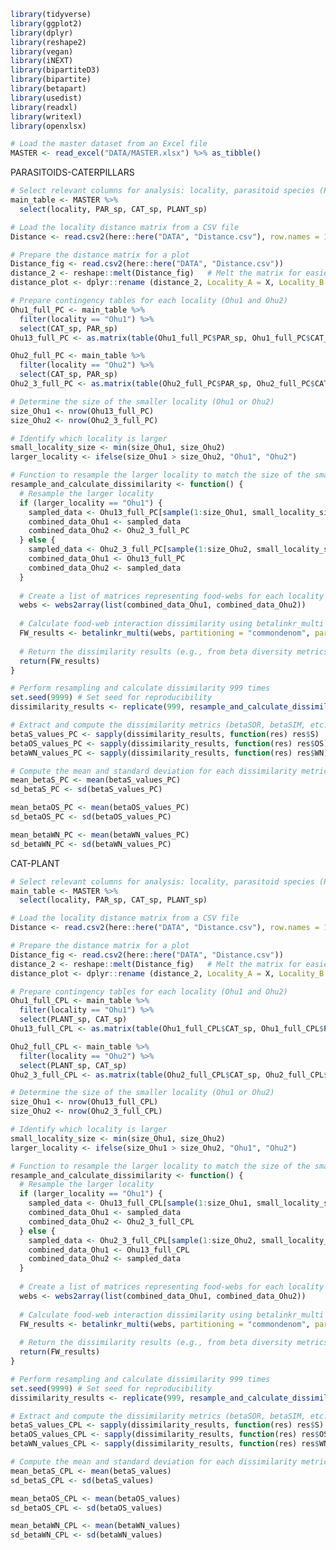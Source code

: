 
```{r include=FALSE}
library(tidyverse)
library(ggplot2)
library(dplyr)
library(reshape2)
library(vegan)
library(iNEXT)
library(bipartiteD3)
library(bipartite)
library(betapart)
library(usedist)
library(readxl)
library(writexl)
library(openxlsx)

# Load the master dataset from an Excel file
MASTER <- read_excel("DATA/MASTER.xlsx") %>% as_tibble()
```



PARASITOIDS-CATERPILLARS
```{r}


# Select relevant columns for analysis: locality, parasitoid species (PAR_sp), caterpillar species (CAT_sp), and plant species (PLANT_sp)
main_table <- MASTER %>%
  select(locality, PAR_sp, CAT_sp, PLANT_sp)

# Load the locality distance matrix from a CSV file
Distance <- read.csv2(here::here("DATA", "Distance.csv"), row.names = 1) # Load distance matrix of localities

# Prepare the distance matrix for a plot
Distance_fig <- read.csv2(here::here("DATA", "Distance.csv"))
distance_2 <- reshape::melt(Distance_fig)   # Melt the matrix for easier plotting
distance_plot <- dplyr::rename (distance_2, Locality_A = X, Locality_B = variable, distance = value)  # Rename columns for clarity

# Prepare contingency tables for each locality (Ohu1 and Ohu2)
Ohu1_full_PC <- main_table %>%
  filter(locality == "Ohu1") %>%
  select(CAT_sp, PAR_sp)
Ohu13_full_PC <- as.matrix(table(Ohu1_full_PC$PAR_sp, Ohu1_full_PC$CAT_sp))

Ohu2_full_PC <- main_table %>%
  filter(locality == "Ohu2") %>%
  select(CAT_sp, PAR_sp)
Ohu2_3_full_PC <- as.matrix(table(Ohu2_full_PC$PAR_sp, Ohu2_full_PC$CAT_sp))

# Determine the size of the smaller locality (Ohu1 or Ohu2)
size_Ohu1 <- nrow(Ohu13_full_PC)
size_Ohu2 <- nrow(Ohu2_3_full_PC)

# Identify which locality is larger
small_locality_size <- min(size_Ohu1, size_Ohu2)
larger_locality <- ifelse(size_Ohu1 > size_Ohu2, "Ohu1", "Ohu2")

# Function to resample the larger locality to match the size of the smaller locality and calculate dissimilarity
resample_and_calculate_dissimilarity <- function() {
  # Resample the larger locality
  if (larger_locality == "Ohu1") {
    sampled_data <- Ohu13_full_PC[sample(1:size_Ohu1, small_locality_size), ]
    combined_data_Ohu1 <- sampled_data
    combined_data_Ohu2 <- Ohu2_3_full_PC
  } else {
    sampled_data <- Ohu2_3_full_PC[sample(1:size_Ohu2, small_locality_size), ]
    combined_data_Ohu1 <- Ohu13_full_PC
    combined_data_Ohu2 <- sampled_data
  }
  
  # Create a list of matrices representing food-webs for each locality
  webs <- webs2array(list(combined_data_Ohu1, combined_data_Ohu2))
  
  # Calculate food-web interaction dissimilarity using betalinkr_multi
  FW_results <- betalinkr_multi(webs, partitioning = "commondenom", partition.st = TRUE)
  
  # Return the dissimilarity results (e.g., from beta diversity metrics such as betaSOR, betaSIM)
  return(FW_results)
}

# Perform resampling and calculate dissimilarity 999 times
set.seed(9999) # Set seed for reproducibility
dissimilarity_results <- replicate(999, resample_and_calculate_dissimilarity(), simplify = FALSE)

# Extract and compute the dissimilarity metrics (betaSOR, betaSIM, etc.)
betaS_values_PC <- sapply(dissimilarity_results, function(res) res$S)
betaOS_values_PC <- sapply(dissimilarity_results, function(res) res$OS)
betaWN_values_PC <- sapply(dissimilarity_results, function(res) res$WN)

# Compute the mean and standard deviation for each dissimilarity metric
mean_betaS_PC <- mean(betaS_values_PC)
sd_betaS_PC <- sd(betaS_values_PC)

mean_betaOS_PC <- mean(betaOS_values_PC)
sd_betaOS_PC <- sd(betaOS_values_PC)

mean_betaWN_PC <- mean(betaWN_values_PC)
sd_betaWN_PC <- sd(betaWN_values_PC)

```



CAT-PLANT
```{r}



# Select relevant columns for analysis: locality, parasitoid species (PAR_sp), caterpillar species (CAT_sp), and plant species (PLANT_sp)
main_table <- MASTER %>%
  select(locality, PAR_sp, CAT_sp, PLANT_sp)

# Load the locality distance matrix from a CSV file
Distance <- read.csv2(here::here("DATA", "Distance.csv"), row.names = 1) # Load distance matrix of localities

# Prepare the distance matrix for a plot
Distance_fig <- read.csv2(here::here("DATA", "Distance.csv"))
distance_2 <- reshape::melt(Distance_fig)   # Melt the matrix for easier plotting
distance_plot <- dplyr::rename (distance_2, Locality_A = X, Locality_B = variable, distance = value)  # Rename columns for clarity

# Prepare contingency tables for each locality (Ohu1 and Ohu2)
Ohu1_full_CPL <- main_table %>%
  filter(locality == "Ohu1") %>%
  select(PLANT_sp, CAT_sp)
Ohu13_full_CPL <- as.matrix(table(Ohu1_full_CPL$CAT_sp, Ohu1_full_CPL$PLANT_sp))

Ohu2_full_CPL <- main_table %>%
  filter(locality == "Ohu2") %>%
  select(PLANT_sp, CAT_sp)
Ohu2_3_full_CPL <- as.matrix(table(Ohu2_full_CPL$CAT_sp, Ohu2_full_CPL$PLANT_sp))

# Determine the size of the smaller locality (Ohu1 or Ohu2)
size_Ohu1 <- nrow(Ohu13_full_CPL)
size_Ohu2 <- nrow(Ohu2_3_full_CPL)

# Identify which locality is larger
small_locality_size <- min(size_Ohu1, size_Ohu2)
larger_locality <- ifelse(size_Ohu1 > size_Ohu2, "Ohu1", "Ohu2")

# Function to resample the larger locality to match the size of the smaller locality and calculate dissimilarity
resample_and_calculate_dissimilarity <- function() {
  # Resample the larger locality
  if (larger_locality == "Ohu1") {
    sampled_data <- Ohu13_full_CPL[sample(1:size_Ohu1, small_locality_size), ]
    combined_data_Ohu1 <- sampled_data
    combined_data_Ohu2 <- Ohu2_3_full_CPL
  } else {
    sampled_data <- Ohu2_3_full_CPL[sample(1:size_Ohu2, small_locality_size), ]
    combined_data_Ohu1 <- Ohu13_full_CPL
    combined_data_Ohu2 <- sampled_data
  }
  
  # Create a list of matrices representing food-webs for each locality
  webs <- webs2array(list(combined_data_Ohu1, combined_data_Ohu2))
  
  # Calculate food-web interaction dissimilarity using betalinkr_multi
  FW_results <- betalinkr_multi(webs, partitioning = "commondenom", partition.st = TRUE)
  
  # Return the dissimilarity results (e.g., from beta diversity metrics such as betaSOR, betaSIM)
  return(FW_results)
}

# Perform resampling and calculate dissimilarity 999 times
set.seed(9999) # Set seed for reproducibility
dissimilarity_results <- replicate(999, resample_and_calculate_dissimilarity(), simplify = FALSE)

# Extract and compute the dissimilarity metrics (betaSOR, betaSIM, etc.)
betaS_values_CPL <- sapply(dissimilarity_results, function(res) res$S)
betaOS_values_CPL <- sapply(dissimilarity_results, function(res) res$OS)
betaWN_values_CPL <- sapply(dissimilarity_results, function(res) res$WN)

# Compute the mean and standard deviation for each dissimilarity metric
mean_betaS_CPL <- mean(betaS_values)
sd_betaS_CPL <- sd(betaS_values)

mean_betaOS_CPL <- mean(betaOS_values)
sd_betaOS_CPL <- sd(betaOS_values)

mean_betaWN_CPL <- mean(betaWN_values)
sd_betaWN_CPL <- sd(betaWN_values)


```


